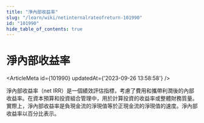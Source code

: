 ```yaml
---
title: "淨內部收益率"
slug: "/learn/wiki/netinternalrateofreturn-101990"
id: "101990"
hide_table_of_contents: true
---
```



# 淨內部收益率

<ArticleMeta id={101990} updatedAt={'2023-09-26 13:58:58'} />
<div className='border-solid border-b border-t-0 my-4 border-[var(--ifm-color-gray-300)]' />

淨內部收益率（net IRR）是一個績效評估指標，考慮了費用和攜帶利潤後的內部收益率。在資本預算和投資組合管理中，用於計算投資的收益率或整體財務質量。實際上，淨內部收益率是負現金流的淨現值等於正現金流的淨現值的速度。淨內部收益率以百分比表示。
